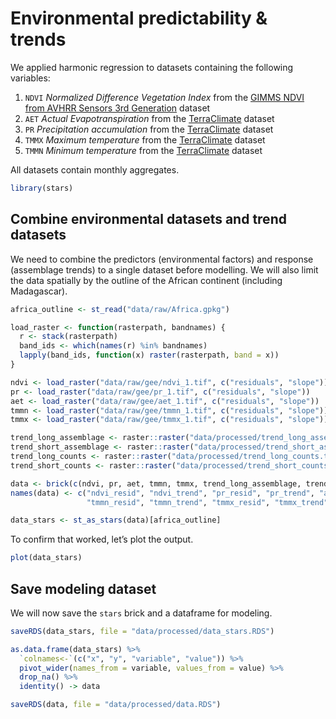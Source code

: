 # Environmental predictability & trends

We applied harmonic regression to datasets containing the following variables:

1. `NDVI` *Normalized Difference Vegetation Index* from the [GIMMS NDVI from AVHRR Sensors 3rd Generation](https://developers.google.com/earth-engine/datasets/catalog/NASA_GIMMS_3GV0) dataset
1. `AET` *Actual Evapotranspiration* from the [TerraClimate](https://developers.google.com/earth-engine/datasets/catalog/IDAHO_EPSCOR_TERRACLIMATE) dataset
1. `PR` *Precipitation accumulation* from the [TerraClimate](https://developers.google.com/earth-engine/datasets/catalog/IDAHO_EPSCOR_TERRACLIMATE) dataset
1. `TMMX` *Maximum temperature* from the [TerraClimate](https://developers.google.com/earth-engine/datasets/catalog/IDAHO_EPSCOR_TERRACLIMATE) dataset
1. `TMMN` *Minimum temperature* from the [TerraClimate](https://developers.google.com/earth-engine/datasets/catalog/IDAHO_EPSCOR_TERRACLIMATE) dataset

All datasets contain monthly aggregates.

```r
library(stars)
```

## Combine environmental datasets and trend datasets

We need to combine the predictors (environmental factors) and response (assemblage trends) to a single dataset before modelling. We will also limit the data spatially by the outline of the African continent (including Madagascar).

```r
africa_outline <- st_read("data/raw/Africa.gpkg")

load_raster <- function(rasterpath, bandnames) {
  r <- stack(rasterpath)
  band_ids <- which(names(r) %in% bandnames)
  lapply(band_ids, function(x) raster(rasterpath, band = x))
}

ndvi <- load_raster("data/raw/gee/ndvi_1.tif", c("residuals", "slope"))
pr <- load_raster("data/raw/gee/pr_1.tif", c("residuals", "slope"))
aet <- load_raster("data/raw/gee/aet_1.tif", c("residuals", "slope"))
tmmn <- load_raster("data/raw/gee/tmmn_1.tif", c("residuals", "slope"))
tmmx <- load_raster("data/raw/gee/tmmx_1.tif", c("residuals", "slope"))

trend_long_assemblage <- raster::raster("data/processed/trend_long_assemblage.tif")
trend_short_assemblage <- raster::raster("data/processed/trend_short_assemblage.tif")
trend_long_counts <- raster::raster("data/processed/trend_long_counts.tif")
trend_short_counts <- raster::raster("data/processed/trend_short_counts.tif")

data <- brick(c(ndvi, pr, aet, tmmn, tmmx, trend_long_assemblage, trend_short_assemblage, trend_long_counts, trend_short_counts))
names(data) <- c("ndvi_resid", "ndvi_trend", "pr_resid", "pr_trend", "aet_resid", "aet_trend", 
                 "tmmn_resid", "tmmn_trend", "tmmx_resid", "tmmx_trend", "trend_long", "trend_short", "count_long", "count_short")

data_stars <- st_as_stars(data)[africa_outline]
```

To confirm that worked, let's plot the output.

```r
plot(data_stars)
```

## Save modeling dataset

We will now save the `stars` brick and a dataframe for modeling.

```r
saveRDS(data_stars, file = "data/processed/data_stars.RDS")

as.data.frame(data_stars) %>%
  `colnames<-`(c("x", "y", "variable", "value")) %>%
  pivot_wider(names_from = variable, values_from = value) %>%
  drop_na() %>%
  identity() -> data

saveRDS(data, file = "data/processed/data.RDS")
```